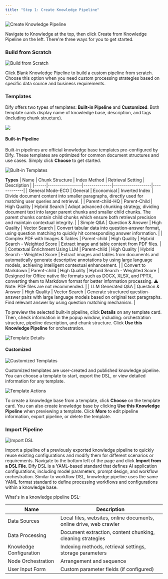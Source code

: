 ```yaml
---
title: "Step 1: Create Knowledge Pipeline"
---
```


![Create Knowledge Pipeline](/images/knowledge-base/create-knowledge-pipeline-1.png)

Navigate to Knowledge at the top, then click Create from Knowledge Pipeline on the left. There're three ways for you to get started.

### Build from Scratch

![Build from Scratch](/images/knowledge-base/create-knowledge-pipeline-2.png)

Click Blank Knowledge Pipeline to build a custom pipeline from scratch. Choose this option when you need custom processing strategies based on specific data source and business requirements.

### Templates
Dify offers two types of templates: **Built-in Pipeline** and **Customized**. Both template cards display name of knowledge base, description, and tags (including chunk structure).

![](/images/knowledge-base/create-knowledge-pipeline-4-1.png)

#### Built-in Pipeline
Built-in pipelines are official knowledge base templates pre-configured by Dify. These templates are optimized for common document structures and use cases. Simply click **Choose** to get started.

![Built-in Templates](/images/knowledge-base/create-knowledge-pipeline-4.png)

**Types**
| Name | Chunk Structure | Index Method | Retrieval Setting | Description |
|------|-----------------|--------------|-------------------|-------------|
| General Mode-ECO | General | Economical | Inverted Index | Divide document content into smaller paragraphs, directly used for matching user queries and retrieval. |
| Parent-child-HQ | Parent-Child | High Quality | Hybrid Search | Adopt advanced chunking strategy, dividing document text into larger parent chunks and smaller child chunks. The parent chunks contain child chunks which ensure both retrieval precision and maintain contextual integrity. |
| Simple Q&A | Question & Answer | High Quality | Vector Search | Convert tabular data into question-answer format, using question matching to quickly hit corresponding answer information. |
| Complex PDF with Images & Tables | Parent-child | High Quality | Hybrid Search - Weighted Score | Extract image and table content from PDF files. |
| Contextual Enrichment Using LLM | Parent-child | High Quality | Hybrid Search - Weighted Score | Extract images and tables from documents and automatically generate descriptive annotations by using large language models, achieving intelligent contextual enhancement. |
| Convert to Markdown | Parent-child | High Quality | Hybrid Search - Weighted Score | Designed for Office native file formats such as DOCX, XLSX, and PPTX, converting them to Markdown format for better information processing. ⚠️ Note: PDF files are not recommended. |
| LLM Generated Q&A | Question & Answer | High Quality | Vector Search | Generate structured question-answer pairs with large language models based on original text paragraphs. Find relevant answer by using question matching mechanism. |

To preview the selected built-in pipeline, click **Details** on any template card. Then, check information in the popup window, including: orchestration structure, pipeline description, and chunk structure. Click **Use this Knowledge Pipeline** for orchestration.

![Template Details](/images/knowledge-base/create-knowledge-pipeline-5.png)

#### Customized

![Customized Templates](/images/knowledge-base/create-knowledge-pipeline-6.png)

Customized templates are user-created and published knowledge pipeline. You can choose a template to start, export the DSL, or view detailed information for any template. 

![Template Actions](/images/knowledge-base/create-knowledge-pipeline-7.png)

To create a knowledge base from a template, click **Choose** on the template card. You can also create knowledge base by clicking **Use this Knowledge Pipeline** when previewing a template. Click **More** to edit pipeline information, export pipeline, or delete the template.

### Import Pipeline

![Import DSL](/images/knowledge-base/create-knowledge-pipeline-3.png)

Import a pipeline of a previously exported knowledge pipeline to quickly reuse existing configurations and modify them for different scenarios or requirements. Navigate to the bottom left of the page and click **Import from a DSL File**. Dify DSL is a YAML-based standard that defines AI application configurations, including model parameters, prompt design, and workflow orchestration. Similar to workflow DSL, knowledge pipeline uses the same YAML format standard to define processing workflows and configurations within a knowledge base. 

What's in a knowledge pipeline DSL:

| Name                    | Description                                                       |
|-------------------------|-------------------------------------------------------------------|
| Data Sources            | Local files, websites, online documents, online drive, web crawler|
| Data Processing         | Document extraction, content chunking, cleaning strategies        |
| Knowledge Configuration | Indexing methods, retrieval settings, storage parameters          |
| Node Orchestration      | Arrangement and sequence                                          |
| User Input Form         | Custom parameter fields (if configured)                           |
